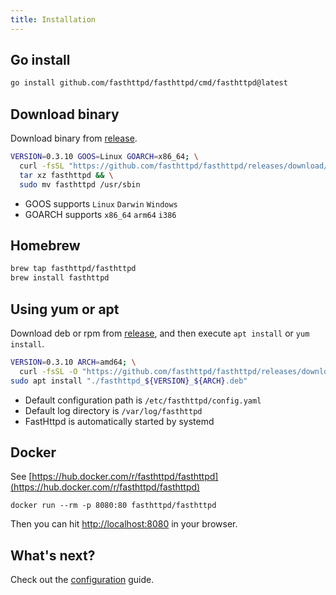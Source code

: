 ```yaml
---
title: Installation
---
```


## Go install

```sh
go install github.com/fasthttpd/fasthttpd/cmd/fasthttpd@latest
```

## Download binary

Download binary from [release](https://github.com/fasthttpd/fasthttpd/releases).

```sh
VERSION=0.3.10 GOOS=Linux GOARCH=x86_64; \
  curl -fsSL "https://github.com/fasthttpd/fasthttpd/releases/download/v${VERSION}/fasthttpd_${VERSION}_${GOOS}_${GOARCH}.tar.gz" | \
  tar xz fasthttpd && \
  sudo mv fasthttpd /usr/sbin
```

- GOOS supports `Linux` `Darwin` `Windows`
- GOARCH supports `x86_64` `arm64` `i386`

## Homebrew

```sh
brew tap fasthttpd/fasthttpd
brew install fasthttpd
```

## Using yum or apt

Download deb or rpm from [release](https://github.com/fasthttpd/fasthttpd/releases), and then execute `apt install` or `yum install`. 

```sh
VERSION=0.3.10 ARCH=amd64; \
  curl -fsSL -O "https://github.com/fasthttpd/fasthttpd/releases/download/v${VERSION}/fasthttpd_${VERSION}_${ARCH}.deb"
sudo apt install "./fasthttpd_${VERSION}_${ARCH}.deb"
```

- Default configuration path is `/etc/fasthttpd/config.yaml`
- Default log directory is `/var/log/fasthttpd`
- FastHttpd is automatically started by systemd

## Docker

See [https://hub.docker.com/r/fasthttpd/fasthttpd](https://hub.docker.com/r/fasthttpd/fasthttpd)

```
docker run --rm -p 8080:80 fasthttpd/fasthttpd
```

Then you can hit [http://localhost:8080](http://localhost:8080) in your browser.

## What's next?

Check out the [configuration](/configuration) guide.